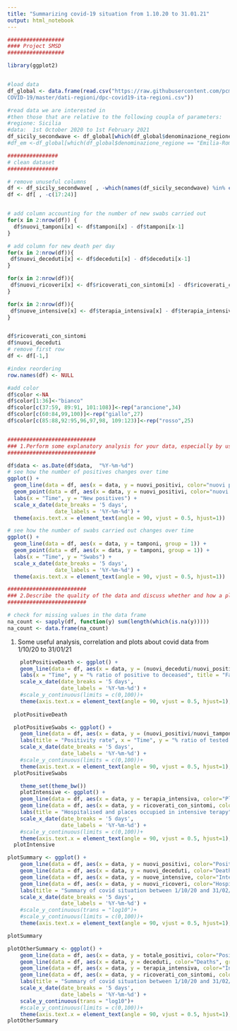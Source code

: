 ```yaml
---
title: "Summarizing covid-19 situation from 1.10.20 to 31.01.21"
output: html_notebook
---
```


```r
##################
#### Project SMSD
##################

library(ggplot2)


#load data 
df_global <- data.frame(read.csv("https://raw.githubusercontent.com/pcm-dpc/
COVID-19/master/dati-regioni/dpc-covid19-ita-regioni.csv"))

#read data we are interested in
#then those that are relative to the following coupla of parameters:
#regione: Sicilia
#data:  1st October 2020 to 1st February 2021 
df_sicily_secondwave <- df_global[which(df_global$denominazione_regione == "Sicilia" & (df_global$data >= "2020-09-30T10:00:00" & df_global$data <= "2021-02-01T10:00:00")), ]
#df_em <-df_global[which(df_global$denominazione_regione == "Emilia-Romagna" & (df_global$data >= "2021-10-01T10:00:00" & df_global$data <= "2022-01-01T10:00:00")), ]

################
# clean dataset 
################

# remove unuseful columns
df <- df_sicily_secondwave[ , -which(names(df_sicily_secondwave) %in% c("stato", "codice_regione", "denominazione_regione", "lat", "long", "note"))]
df <- df[ , -c(17:24)]


# add column accounting for the number of new swabs carried out
for(x in 2:nrow(df)) {
  df$nuovi_tamponi[x] <- df$tamponi[x] - df$tamponi[x-1] 
}

# add column for new death per day
for(x in 2:nrow(df)){
 df$nuovi_deceduti[x] <- df$deceduti[x] - df$deceduti[x-1] 
}

for(x in 2:nrow(df)){
 df$nuovi_ricoveri[x] <- df$ricoverati_con_sintomi[x] - df$ricoverati_con_sintomi[x-1] 
}

for(x in 2:nrow(df)){
 df$nuove_intensive[x] <- df$terapia_intensiva[x] - df$terapia_intensiva[x-1] 
}


df$ricoverati_con_sintomi
df$nuovi_deceduti
# remove first row
df <- df[-1,]

#index reordering
row.names(df) <- NULL       

#add color
df$color <-NA
df$color[1:36]<-"bianco"
df$color[c(37:59, 89:91, 101:108)]<-rep("arancione",34)
df$color[c(60:84,99,100)]<-rep("giallo",27)
df$color[c(85:88,92:95,96,97,98, 109:123)]<-rep("rosso",25)


############################
### 1.Perform some explanatory analysis for your data, especially by use of graphical tools.
############################

df$data <- as.Date(df$data,  "%Y-%m-%d")
# see how the number of positives changes over time
ggplot() +
  geom_line(data = df, aes(x = data, y = nuovi_positivi, color="nuovi positivi", group = 1)) +
  geom_point(data = df, aes(x = data, y = nuovi_positivi, color="nuovi positivi", group = 1))+ 
  labs(x = "Time", y = "New positives") +
  scale_x_date(date_breaks = '5 days',
               date_labels = '%Y-%m-%d') +
  theme(axis.text.x = element_text(angle = 90, vjust = 0.5, hjust=1))

# see how the number of swabs carried out changes over time
ggplot() +
  geom_line(data = df, aes(x = data, y = tamponi, group = 1)) +
  geom_point(data = df, aes(x = data, y = tamponi, group = 1)) +
  labs(x = "Time", y = "Swabs") +
  scale_x_date(date_breaks = '5 days',
               date_labels = '%Y-%m-%d') +
  theme(axis.text.x = element_text(angle = 90, vjust = 0.5, hjust=1))

#########################
### 2.Describe the quality of the data and discuss whether and how a plausible statistical model could be posed.
#########################

# check for missing values in the data frame
na_count <- sapply(df, function(y) sum(length(which(is.na(y)))))
na_count <- data.frame(na_count)

```
1) Some useful analysis, correlation and plots about covid data from 1/10/20 to 31/01/21 


```r
    plotPositiveDeath <- ggplot() +
    geom_line(data = df, aes(x = data, y = (nuovi_deceduti/nuovi_positivi)*100, color="rapporto percentuale tra deceduti e positivi", group = 1)) +
    labs(x = "Time", y = "% ratio of positive to deceased", title = "Fatality rate") +
    scale_x_date(date_breaks = '5 days',
                 date_labels = '%Y-%m-%d') +
    #scale_y_continuous(limits = c(0,100))+
    theme(axis.text.x = element_text(angle = 90, vjust = 0.5, hjust=1), legend.position = "none", plot.title = element_text(hjust = 0.5))
  
  plotPositiveDeath
```





```r

  plotPositiveSwabs <- ggplot() +
    geom_line(data = df, aes(x = data, y = (nuovi_positivi/nuovi_tamponi)*100, color="rapporto percentuale tra deceduti e positivi", group = 1)) +
    labs(title = "Positivity rate", x = "Time", y = "% ratio of tested swabs to positives") +
    scale_x_date(date_breaks = '5 days',
                 date_labels = '%Y-%m-%d') +
    #scale_y_continuous(limits = c(0,100))+
    theme(axis.text.x = element_text(angle = 90, vjust = 0.5, hjust=1), legend.position = "none", plot.title = element_text(hjust = 0.5))
  plotPositiveSwabs
```



```r
    theme_set(theme_bw())
    plotIntensive <- ggplot() +
    geom_line(data = df, aes(x = data, y = terapia_intensiva, color="Places occupied in intensive care", group = 1)) +
    geom_line(data = df, aes(x = data, y = ricoverati_con_sintomi, color="hospitalised with symptoms", group = 1)) +
    labs(title = "Hospitalised and places occupied in intensive terapy", x = "Time", y = "Number of places occupied") +
    scale_x_date(date_breaks = '5 days',
                 date_labels = '%Y-%m-%d') +
    #scale_y_continuous(limits = c(0,100))+
    theme(axis.text.x = element_text(angle = 90, vjust = 0.5, hjust=1), plot.title = element_text(hjust = 0.5))
  plotIntensive
```


```r
plotSummary <- ggplot() +
    geom_line(data = df, aes(x = data, y = nuovi_positivi, color="Positives", group = 1))+
    geom_line(data = df, aes(x = data, y = nuovi_deceduti, color="Deaths", group = 1))+
    geom_line(data = df, aes(x = data, y = nuove_intensive, color="Intensive care", group = 1))+
    geom_line(data = df, aes(x = data, y = nuovi_ricoveri, color="Hospitalised with symptoms", group = 1)) +
    labs(title = "Summary of covid situation between 1/10/20 and 31/02/21", x = "Time", y = "Cases") +
    scale_x_date(date_breaks = '5 days',
                 date_labels = '%Y-%m-%d') +
    #scale_y_continuous(trans = "log10")+
    #scale_y_continuous(limits = c(0,100))+
    theme(axis.text.x = element_text(angle = 90, vjust = 0.5, hjust=1), plot.title = element_text(hjust = 0.5))

plotSummary


```




```r
plotOtherSummary <- ggplot() +
    geom_line(data = df, aes(x = data, y = totale_positivi, color="Positives", group = 1))+
    geom_line(data = df, aes(x = data, y = deceduti, color="Deaths", group = 1))+
    geom_line(data = df, aes(x = data, y = terapia_intensiva, color="Intensive care", group = 1))+
    geom_line(data = df, aes(x = data, y = ricoverati_con_sintomi, color="Hospitalised with symptoms", group = 1)) +
    labs(title = "Summary of covid situation between 1/10/20 and 31/02/21", x = "Time", y = "Cases") +
    scale_x_date(date_breaks = '5 days',
                 date_labels = '%Y-%m-%d') +
    scale_y_continuous(trans = "log10")+
    #scale_y_continuous(limits = c(0,100))+
    theme(axis.text.x = element_text(angle = 90, vjust = 0.5, hjust=1), plot.title = element_text(hjust = 0.5))
plotOtherSummary
```




